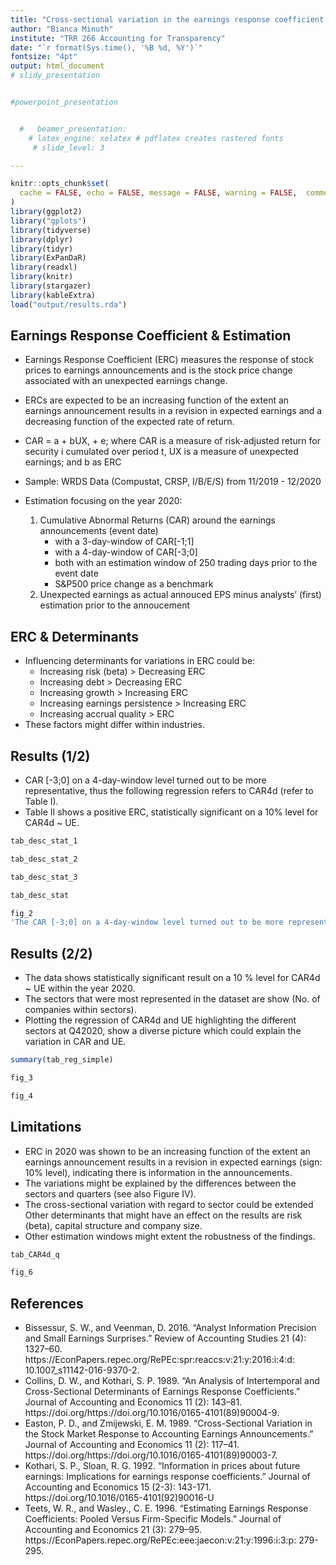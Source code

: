 ---
title: "Cross-sectional variation in the earnings response coefficient: Current evidence from S&P500 companies"
author: "Bianca Minuth"
institute: "TRR 266 Accounting for Transparency"
date: "`r format(Sys.time(), '%B %d, %Y')`"
fontsize: "4pt"
output: html_document
# slidy_presentation


#powerpoint_presentation


  #   beamer_presentation: 
    # latex_engine: xelatex # pdflatex creates rastered fonts
     # slide_level: 3

---

```{r setup, include=FALSE}
knitr::opts_chunk$set(
  cache = FALSE, echo = FALSE, message = FALSE, warning = FALSE,  comment = '', fig.width = 5, fig.height = 5
)
library(ggplot2)
library("gplots")
library(tidyverse)
library(dplyr)
library(tidyr)
library(ExPanDaR)
library(readxl)
library(knitr)
library(stargazer)
library(kableExtra)
load("output/results.rda")


```


## Earnings Response Coefficient & Estimation

- Earnings Response Coefficient (ERC) measures the response of stock prices to earnings announcements and is the stock price change associated with an unexpected earnings change. 
- ERCs are expected to be an increasing function of the extent an earnings announcement results in a revision in expected earnings and a decreasing function of the expected rate of return. 
- CAR = a + bUX, + e; where CAR is a measure of risk-adjusted return for security i cumulated over period t, UX is a measure of unexpected earnings; and b as ERC

- Sample: WRDS Data (Compustat, CRSP, I/B/E/S) from 11/2019 - 12/2020
- Estimation focusing on the year 2020:
  1. Cumulative Abnormal Returns (CAR) around the earnings announcements (event date) 
     - with a 3-day-window of CAR[-1;1]
     - with a 4-day-window of CAR[-3;0]
     - both with an estimation window of 250 trading days prior to the event date
     - S&P500 price change as a benchmark
  2. Unexpected earnings as actual annouced EPS minus analysts' (first) estimation prior to the annoucement

## ERC & Determinants
- Influencing determinants for variations in ERC could be:
  - Increasing risk (beta) > Decreasing ERC
  - Increasing debt > Decreasing ERC
  - Increasing growth > Increasing ERC
  - Increasing earnings persistence > Increasing ERC
  - Increasing accrual quality > ERC
- These factors might differ within industries. 

## Results (1/2)

- CAR [-3;0] on a 4-day-window level turned out to be more representative, thus the following regression refers to CAR4d (refer to Table I). 
- Table II shows a positive ERC, statistically significant on a 10% level for CAR4d ~ UE.

```{r tab_descriptives_sample_1, result='asis', echo=FALSE}
tab_desc_stat_1
```

```{r tab_descriptives_sample_2, result='asis', echo=FALSE}
tab_desc_stat_2
```

```{r tab_descriptives_sample_3, result='asis', echo=FALSE}
tab_desc_stat_3
```

```{r tab_descriptives_sample, result='knit.asis', echo=FALSE, bootstrap_options = "stripped", font_size = 10, full_width = F}
tab_desc_stat

```


```{r CAR3d_CAR4d_UE}
fig_2
'The CAR [-3;0] on a 4-day-window level turned out to be more representative, thus the following regression refers to CAR4d.'

```


## Results (2/2)

- The data shows statistically significant result on a 10 % level for CAR4d ~ UE within the year 2020.
- The sectors that were most represented in the dataset are show (No. of companies within sectors). 
- Plotting the regression of CAR4d and UE highlighting the different sectors at Q42020, show a diverse picture which could explain the variation in CAR and UE.

```{r tab_reg, echo=FALSE}
summary(tab_reg_simple)

```


```{r CAR4d_ind}
fig_3
```


```{r CAR4d_UE_quarter}
fig_4
```


## Limitations

- ERC in 2020 was shown to be an increasing function of the extent an earnings announcement results in a revision in expected earnings (sign: 10% level), indicating there is information in the announcements.
- The variations might be explained by the differences between the sectors and quarters (see also Figure IV).
- The cross-sectional variation with regard to sector could be extended Other determinants that might have an effect on the results are risk (beta), capital structure and company size.
- Other estimation windows might extent the robustness of the findings.


```{r CAR_UE_q, fig.width=1, fig.height=1}
tab_CAR4d_q

```


```{r CAR4d_ind_quarter}
fig_6
```

## References
- Bissessur, S. W., and Veenman, D. 2016. “Analyst Information Precision and Small Earnings Surprises.” Review of Accounting Studies 21 (4): 1327–60. https://EconPapers.repec.org/RePEc:spr:reaccs:v:21:y:2016:i:4:d: 10.1007_s11142-016-9370-2. 
- Collins, D. W., and Kothari, S. P.  1989. “An Analysis of Intertemporal and Cross-Sectional Determinants of Earnings Response Coefficients.” Journal of Accounting and Economics 11 (2): 143–81. https://doi.org/https://doi.org/10.1016/0165-4101(89)90004-9. 
- Easton, P. D., and Zmijewski, E. M. 1989. “Cross-Sectional Variation in the Stock Market Response to Accounting Earnings Announcements.” Journal of Accounting and Economics 11 (2): 117–41. https://doi.org/https://doi.org/10.1016/0165-4101(89)90003-7.
- Kothari, S. P., Sloan, R. G. 1992. “Information in prices about future earnings: Implications for earnings response coefficients.” Journal of Accounting and Economics 15 (2-3): 143-171. https://doi.org/10.1016/0165-4101(92)90016-U
- Teets, W. R., and Wasley., C. E. 1996. “Estimating Earnings Response Coefficients: Pooled Versus Firm-Specific Models.” Journal of Accounting and Economics 21 (3): 279–95. https://EconPapers.repec.org/RePEc:eee:jaecon:v:21:y:1996:i:3:p: 279-295.

